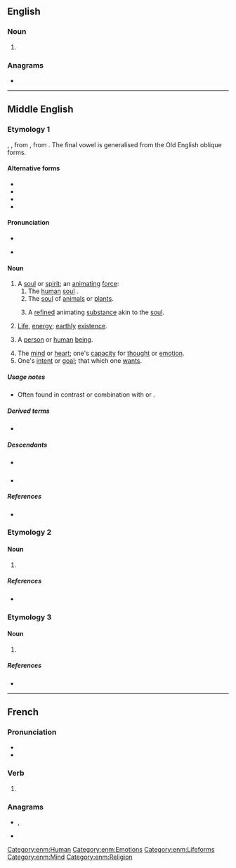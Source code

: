 {{also|Soule|soulé|soulè|soûle|soûlé}}
==English==

===Noun===
{{en-noun}}

# {{obsolete spelling of|en|soul}}

===Anagrams===
* {{anagrams|en|a=elosu|Eolus|Seoul|eusol|loues|louse|oules|ousel}}

----

==Middle English==

===Etymology 1===
{{inh+|enm|ang|sāwol}}, {{m|ang|sāwel}}, from {{inh|enm|gmw-pro|*saiwalu}}, from {{inh|enm|gem-pro|*saiwalō}}. The final vowel is generalised from the Old English oblique forms.

====Alternative forms====
* {{alter|enm|saul|saule|souel|soul|soull|soulle|sowel|sowele|sowle|sowll|sowyl}}
* {{alter|enm|sauele|sawlæ|sawle|sæule||early}}
* {{alter|enm|sauel|saull|saulle|sawel|sawele|sawell|sawil|sawle||Northern}}
* {{alter|enm|zaule||Kent}}

====Pronunciation====
* {{IPA|enm|/ˈsɔu̯l(ə)/}}
* {{a|early or Northern}} {{IPA|enm|/ˈsɑu̯l(ə)/}}

====Noun====
{{enm-noun|pl2=soulen|pl3=soule|pl3_qual=early}}

# A [[soul]] or [[spirit]]; an [[animate|animating]] [[force]]:
## The [[human]] [[soul]] {{gloss|seen as granting [[sapience]] and surviving after [[death]]}}.
## The {{gloss|[[characteristic]]}} [[soul]] of [[animal]]s or [[plant]]s.
## {{lb|enm|alchemy}} A [[refined]] animating [[substance]] akin to the [[soul]].
# [[life|Life]], [[energy]]; [[earthly]] [[existence]].
# {{lb|enm|Biblical}} A [[person]] or [[human]] [[being]].
# The [[mind]] or [[heart]]; one's [[capacity]] for [[thought]] or [[emotion]].
# One's [[intent]] or [[goal]]; that which one [[want]]s.

=====Usage notes=====
* Often found in contrast or combination with {{m|enm|body}} or {{m|enm|flesch}}.

=====Derived terms=====
* {{l|enm|soule-hele}}

=====Descendants=====
* {{desc|en|soul}} {{see desc}}
* {{desc|sco|saul}}

=====References=====
* {{R:MED Online|soul(e|n.|MED41795}}

===Etymology 2===

====Noun====
{{head|enm|noun}}

# {{alt form|enm|sowel|id=food|t=food}}

=====References=====
* {{R:MED Online|sǒuel|n.(2)|MED41777}}

===Etymology 3===

====Noun====
{{head|enm|noun}}

# {{alt form|enm|sowel|id=staff|t=staff, stake}}

=====References=====
* {{R:MED Online|souel|n.(1)|MED41776}}

[[Category:enm:Human]]
[[Category:enm:Emotions]]
[[Category:enm:Lifeforms]]
[[Category:enm:Mind]]
[[Category:enm:Religion]]

----

==French==

===Pronunciation===
* {{audio|fr|LL-Q150 (fra)-WikiLucas00-soule.wav|Audio}}
* {{rhymes|fr|ul}}

===Verb===
{{head|fr|verb form}}

# {{inflection of|fr|souler||1//3|s|pres|ind//sub|;|2|s|impr}}

===Anagrams===
* {{l|fr|loues}}, {{l|fr|loués}}
* {{l|fr|Séoul}}